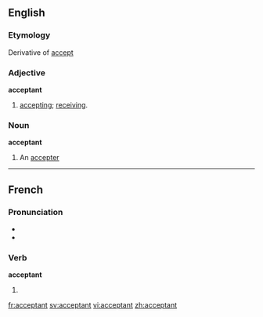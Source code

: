 ==English==

===Etymology===
Derivative of [[accept]]

===Adjective===
'''acceptant'''

# [[accepting]]; [[receiving]].

===Noun===
'''acceptant'''

# An [[accepter]]

----

==French==

===Pronunciation===
* {{IPA|/ak.sɛp.tɑ̃/}}
* {{SAMPA|/ak.sEp.tA~/}}

===Verb===
'''acceptant'''

# {{present participle of|[[accepter]]|lang=French}}

[[fr:acceptant]]
[[sv:acceptant]]
[[vi:acceptant]]
[[zh:acceptant]]